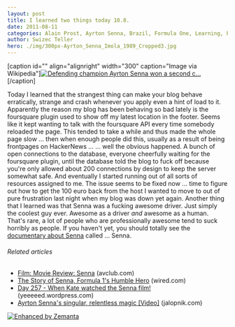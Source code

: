 ```yaml
---
layout: post
title: I learned two things today 10.8.
date: 2011-08-11
categories: Alain Prost, Ayrton Senna, Brazil, Formula One, Learning, Personal
author: Swizec Teller
hero: ./img/300px-Ayrton_Senna_Imola_1989_Cropped3.jpg
---
```


\[caption id="" align="alignright" width="300" caption="Image via Wikipedia"][![Defending champion Ayrton Senna won a second c...](./img/300px-Ayrton_Senna_Imola_1989_Cropped3.jpg "Defending champion Ayrton Senna won a second c...")](http://commons.wikipedia.org/wiki/File:Ayrton_Senna_Imola_1989_Cropped.jpg)\[/caption]

Today I learned that the strangest thing can make your blog behave erratically, strange and crash whenever you apply even a hint of load to it. Apparently the reason my blog has been behaving so bad lately is the foursquare plugin used to show off my latest location in the footer. Seems like it kept wanting to talk with the foursquare API every time somebody reloaded the page. This tended to take a while and thus made the whole page slow ... then when enough people did this, usually as a result of being frontpages on HackerNews ... ... well the obvious happened. A bunch of open connections to the database, everyone cheerfully waiting for the foursquare plugin, until the database told the blog to fuck off because you're only allowed about 200 connections by design to keep the server somewhat safe. And eventually I started running out of all sorts of resources assigned to me. The issue seems to be fixed now ... time to figure out how to get the 100 euro back from the host I wanted to move to out of pure frustration last night when my blog was down yet again. Another thing that I learned was that Senna was a fucking awesome driver. Just simply the coolest guy ever. Awesome as a driver _and_ awesome as a human. That's rare, a lot of people who are professionally awesome tend to suck horribly as people. If you haven't yet, you should totally see the [documentary about Senna](http://www.imdb.com/title/tt1424432/) called ... Senna.

###### Related articles

-   [Film: Movie Review: Senna](http://www.avclub.com/articles/senna,60240/) (avclub.com)
-   [The Story of Senna, Formula 1's Humble Hero](http://www.wired.com/geekdad/2011/08/senna/) (wired.com)
-   [Day 257 - When Kate watched the Senna film!](http://yeeeeed.wordpress.com/2011/07/11/day-257-when-kate-watched-the-senna-film/) (yeeeeed.wordpress.com)
-   [Ayrton Senna's singular, relentless magic \[Video\]](http://jalopnik.com/5823354/ayrton-sennas-singular-relentless-magic) (jalopnik.com)

[![Enhanced by Zemanta](http://img.zemanta.com/zemified_e.png?x-id=90edf8ca-6236-4d88-8e96-c12a0e40e38f)](http://www.zemanta.com/ "Enhanced by Zemanta")

